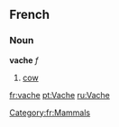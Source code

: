 ==French==
===Noun===
'''vache''' ''f''

#[[cow]]

[[fr:vache]]
[[pt:Vache]]
[[ru:Vache]]
[[Category:fr:Mammals]]